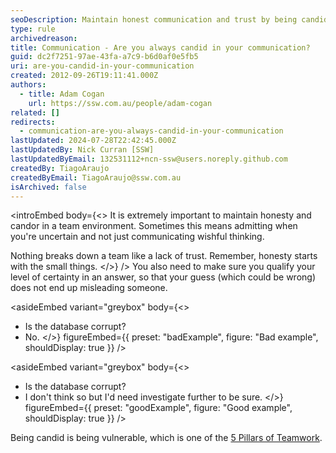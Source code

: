 ```yaml
---
seoDescription: Maintain honest communication and trust by being candid and admitting uncertainty, rather than spreading wishful thinking.
type: rule
archivedreason:
title: Communication - Are you always candid in your communication?
guid: dc2f7251-97ae-43fa-a7c9-b6d0af0e5fb5
uri: are-you-candid-in-your-communication
created: 2012-09-26T19:11:41.000Z
authors:
  - title: Adam Cogan
    url: https://ssw.com.au/people/adam-cogan
related: []
redirects:
  - communication-are-you-always-candid-in-your-communication
lastUpdated: 2024-07-28T22:42:45.000Z
lastUpdatedBy: Nick Curran [SSW]
lastUpdatedByEmail: 132531112+ncn-ssw@users.noreply.github.com
createdBy: TiagoAraujo
createdByEmail: TiagoAraujo@ssw.com.au
isArchived: false
---
```


<introEmbed
  body={<>
It is extremely important to maintain honesty and candor in a team environment. Sometimes this means admitting when you're uncertain and not just communicating wishful thinking.

Nothing breaks down a team like a lack of trust. Remember, honesty starts with the small things.
  </>}
/>
You also need to make sure you qualify your level of certainty in an answer, so that your guess (which could be wrong) does not end up misleading someone.

<asideEmbed
  variant="greybox"
  body={<>
    
* Is the database corrupt?
* No.
  </>}
  figureEmbed={{
    preset: "badExample",
    figure: "Bad example",
    shouldDisplay: true
  }}
/>

<asideEmbed
  variant="greybox"
  body={<>
    
* Is the database corrupt?
* I don't think so but I'd need investigate further to be sure.
  </>}
  figureEmbed={{
    preset: "goodExample",
    figure: "Good example",
    shouldDisplay: true
  }}
/>

Being candid is being vulnerable, which is one of the [5 Pillars of Teamwork](/do-you-know-the-5-pillars-of-teamwork).
